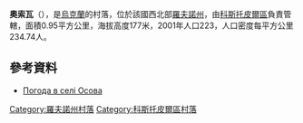 {{coord|51|5|15|N|25|58|40|E|scale:30000|display=title}}

'''奧索瓦'''（{{lang-uk|Осова}}），是[[烏克蘭|烏克蘭]]的村落，位於該國西北部[[羅夫諾州|羅夫諾州]]，由[[科斯托皮爾區|科斯托皮爾區]]負責管轄，面積0.95平方公里，海拔高度177米，2001年人口223，人口密度每平方公里234.74人。

==參考資料==
* [http://weather.in.ua/ua/rovenskaja/19204 Погода в селі Осова] {{Wayback|url=http://weather.in.ua/ua/rovenskaja/19204 |date=20111216192834 }}

{{DEFAULTSORT:Осова}}
[[Category:羅夫諾州村落|Category:羅夫諾州村落]]
[[Category:科斯托皮爾區村落|Category:科斯托皮爾區村落]]


{{Rivne-geo-stub}}